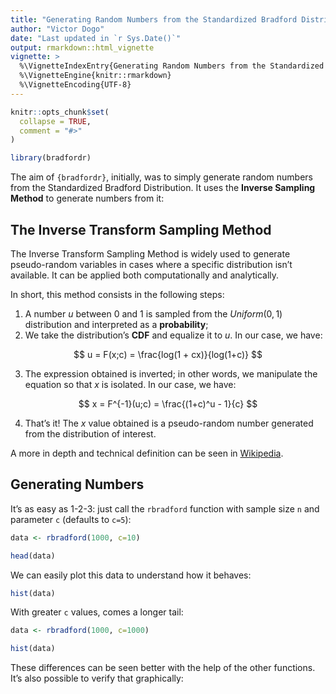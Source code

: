 ```yaml
---
title: "Generating Random Numbers from the Standardized Bradford Distribution with `bradfordr`"
author: "Victor Dogo"
date: "Last updated in `r Sys.Date()`"
output: rmarkdown::html_vignette
vignette: >
  %\VignetteIndexEntry{Generating Random Numbers from the Standardized Bradford Distribution with `bradfordr`}
  %\VignetteEngine{knitr::rmarkdown}
  %\VignetteEncoding{UTF-8}
---
```


```r
knitr::opts_chunk$set(
  collapse = TRUE,
  comment = "#>"
)
```

```r
library(bradfordr)
```

The aim of `{bradfordr}`, initially, was to simply generate random numbers from the Standardized Bradford Distribution. It uses the **Inverse Sampling Method** to generate numbers from it:

## The Inverse Transform Sampling Method

The Inverse Transform Sampling Method is widely used to generate pseudo-random variables in cases where a specific distribution isn't available. It can be applied both computationally and analytically. 

In short, this method consists in the following steps:

1. A number $u$ between 0 and 1 is sampled from the $Uniform(0,1)$ distribution and interpreted as a **probability**;
2. We take the distribution's **CDF** and equalize it to $u$. In our case, we have:

$$
u = F(x;c) = \frac{log(1 + cx)}{log(1+c)}
$$

3. The expression obtained is inverted; in other words, we manipulate the equation so that $x$ is isolated. In our case, we have:

$$
x = F^{-1}(u;c) = \frac{(1+c)^u - 1}{c}
$$

4. That's it! The $x$ value obtained is a pseudo-random number generated from the distribution of interest.

A more in depth and technical definition can be seen in [Wikipedia](https://en.wikipedia.org/wiki/Inverse_transform_sampling).

## Generating Numbers

It's as easy as 1-2-3: just call the `rbradford` function with sample size `n` and parameter `c` (defaults to `c=5`):

```r

data <- rbradford(1000, c=10)

head(data)

```

We can easily plot this data to understand how it behaves:

```r

hist(data)

```

With greater `c` values, comes a longer tail:

```r

data <- rbradford(1000, c=1000)

hist(data)

```

These differences can be seen better with the help of the other functions. It's also possible to verify that graphically:

##


